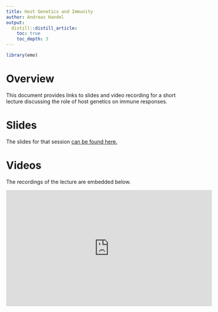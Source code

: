 ```yaml
---
title: Host Genetics and Immunity
author: Andreas Handel
output:
  distill::distill_article:
    toc: true
    toc_depth: 3
---
```


```r
library(emo)
```


# Overview
This document provides links to slides and video recording for a short lecture discussing the role of host genetics on immune responses.

# Slides
The slides for that session [can be found here.](./slides/Host_Genetics_Immunity_Slides.pdf)


# Videos
The recordings of the lecture are embedded below.

<p>
<iframe width="560" height="315" src="https://www.youtube.com/embed/kQAz4XfFdjE" frameborder="0" allow="accelerometer; autoplay; encrypted-media; gyroscope; picture-in-picture" allowfullscreen></iframe>
</p>





